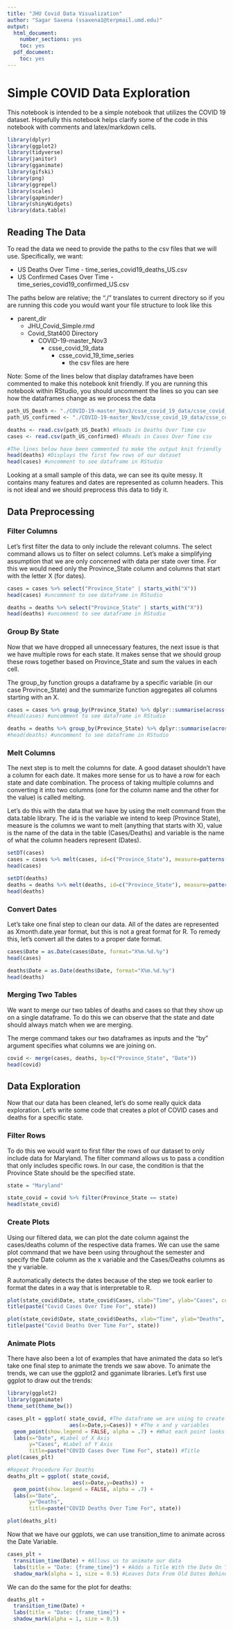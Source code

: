 ```yaml
---
title: "JHU Covid Data Visualization"
author: "Sagar Saxena (ssaxena1@terpmail.umd.edu)"
output:
  html_document:
    number_sections: yes
    toc: yes  
  pdf_document:
    toc: yes
---
```

# Simple COVID Data Exploration

This notebook is intended to be a simple notebook that utilizes the COVID 19 dataset. Hopefully this notebook helps clarify some of the code in this notebook with comments and latex/markdown cells. 

```r
library(dplyr)
library(ggplot2)
library(tidyverse)
library(janitor)
library(gganimate)
library(gifski)
library(png)
library(ggrepel)
library(scales)
library(gapminder)
library(shinyWidgets)
library(data.table)
```

## Reading The Data

To read the data we need to provide the paths to the csv files that we will use. Specifically, we want:

* US Deaths Over Time - time_series_covid19_deaths_US.csv
* US Confirmed Cases Over Time - time_series_covid19_confirmed_US.csv

The paths below are relative; the "./" translates to current directory so if you are running this code you would want your file structure to look like this

* parent_dir
  * JHU_Covid_Simple.rmd
  * Covid_Stat400 Directory
    * COVID-19-master_Nov3
      * csse_covid_19_data
        * csse_covid_19_time_series
          * the csv files are here
          
Note: Some of the lines below that display dataframes have been commented to make this notebook knit friendly. If you are running this notebook within RStudio, you should uncomment the lines so you can see how the dataframes change as we process the data

```r
path_US_Death <- "./COVID-19-master_Nov3/csse_covid_19_data/csse_covid_19_time_series/time_series_covid19_deaths_US.csv"
path_US_confirmed <- "./COVID-19-master_Nov3/csse_covid_19_data/csse_covid_19_time_series/time_series_covid19_confirmed_US.csv"

deaths <- read.csv(path_US_Death) #Reads in Deaths Over Time csv
cases <- read.csv(path_US_confirmed) #Reads in Cases Over Time csv

#The lines below have been commented to make the output knit friendly
head(deaths) #Displays the first few rows of our dataset
head(cases) #uncomment to see dataframe in RStudio
```

Looking at a small sample of this data, we can see its quite messy. It contains many features and dates are represented as column headers. This is not ideal and we should preprocess this data to tidy it.

## Data Preprocessing

### Filter Columns
Let's first filter the data to only include the relevant columns. The select command allows us to filter on select columns. Let's make a simplifying assumption that we are only concerned with data per state over time. For this we would need only the Province_State column and columns that start with the letter X (for dates).

```R
cases = cases %>% select("Province_State" | starts_with("X"))
head(cases) #uncomment to see dataframe in RStudio

deaths = deaths %>% select("Province_State" | starts_with("X"))
head(deaths) #uncomment to see dataframe in RStudio
```

### Group By State

Now that we have dropped all unnecessary features, the next issue is that we have multiple rows for each state. It makes sense that we should group these rows together based on Province_State and sum the values in each cell.

The group_by function groups a dataframe by a specific variable (in our case Province_State) and the summarize function aggregates all columns starting with an X.

```r
cases = cases %>% group_by(Province_State) %>% dplyr::summarise(across(starts_with("X"), sum))
#head(cases) #uncomment to see dataframe in RStudio

deaths = deaths %>% group_by(Province_State) %>% dplyr::summarise(across(starts_with("X"), sum))
#head(deaths) #uncomment to see dataframe in RStudio
```

### Melt Columns

The next step is to melt the columns for date. A good dataset shouldn't have a column for each date. It makes more sense for us to have a row for each state and date combination. The process of taking multiple columns and converting it into two columns (one for the column name and the other for the value) is called melting. 

Let's do this with the data that we have by using the melt command from the data.table library. The id is the variable we intend to keep (Province State), measure is the columns we want to melt (anything that starts with X), value is the name of the data in the table (Cases/Deaths) and variable is the name of what the column headers represent (Dates).

```r
setDT(cases)
cases = cases %>% melt(cases, id=c("Province_State"), measure=patterns("^X"), value.name="Cases", variable.name="Date")
head(cases)

setDT(deaths)
deaths = deaths %>% melt(deaths, id=c("Province_State"), measure=patterns("^X"), value.name="Deaths", variable.name="Date")
head(deaths)
```

### Convert Dates

Let's take one final step to clean our data. All of the dates are represented as Xmonth.date.year format, but this is not a great format for R. To remedy this, let's convert all the dates to a proper date format.

```r
cases$Date = as.Date(cases$Date, format="X%m.%d.%y")
head(cases)

deaths$Date = as.Date(deaths$Date, format="X%m.%d.%y")
head(deaths)
```

### Merging Two Tables

We want to merge our two tables of deaths and cases so that they show up on a single dataframe. To do this we can observe that the state and date should always match when we are merging.

The merge command takes our two dataframes as inputs and the "by" argument specifies what columns we are joining on.

```R
covid <- merge(cases, deaths, by=c("Province_State", "Date"))
head(covid)
```

## Data Exploration

Now that our data has been cleaned, let's do some really quick data exploration. Let's write some code that creates a plot of COVID cases and deaths for a specific state.

### Filter Rows

To do this we would want to first filter the rows of our dataset to only include data for Maryland. The filter command allows us to pass a condition that only includes specific rows. In our case, the condition is that the Province State should be the specified state. 

```r
state = "Maryland"

state_covid = covid %>% filter(Province_State == state)
head(state_covid)
```

### Create Plots

Using our filtered data, we can plot the date column against the cases/deaths column of the respective data frames. We can use the same plot command that we have been using throughout the semester and specify the Date column as the x variable and the Cases/Deaths columns as the y variable. 

R automatically detects the dates because of the step we took earlier to format the dates in a way that is interpretable to R. 

```r
plot(state_covid$Date, state_covid$Cases, xlab="Time", ylab="Cases", col="red")
title(paste("Covid Cases Over Time For", state))

plot(state_covid$Date, state_covid$Deaths, xlab="Time", ylab="Deaths", col="blue")
title(paste("Covid Deaths Over Time For", state))
```

### Animate Plots

There have also been a lot of examples that have animated the data so let's take one final step to animate the trends we saw above. To animate the trends, we can use the ggplot2 and gganimate libraries. Let's first use ggplot to draw out the trends:

```R
library(ggplot2)
library(gganimate)
theme_set(theme_bw())

cases_plt = ggplot( state_covid, #The dataframe we are using to create the plot
                    aes(x=Date,y=Cases)) + #The x and y variables
  geom_point(show.legend = FALSE, alpha = .7) + #What each point looks like
  labs(x="Date", #Label of X Axis
       y="Cases", #Label of Y Axis
       title=paste("COVID Cases Over Time For", state)) #Title
plot(cases_plt)

#Repeat Procedure For Deaths
deaths_plt = ggplot( state_covid, 
                     aes(x=Date,y=Deaths)) +
  geom_point(show.legend = FALSE, alpha = .7) + 
  labs(x="Date",
       y="Deaths",
       title=paste("COVID Deaths Over Time For", state))

plot(deaths_plt)
```

Now that we have our ggplots, we can use transition_time to animate across the Date Variable.

```R
cases_plt + 
  transition_time(Date) + #Allows us to animate our data
  labs(title = "Date: {frame_time}") + #Adds a Title With the Date On The Top
  shadow_mark(alpha = 1, size = 0.5) #Leaves Data From Old Dates Behind
```

We can do the same for the plot for deaths:

```R
deaths_plt + 
  transition_time(Date) + 
  labs(title = "Date: {frame_time}") +
  shadow_mark(alpha = 1, size = 0.5) 
```